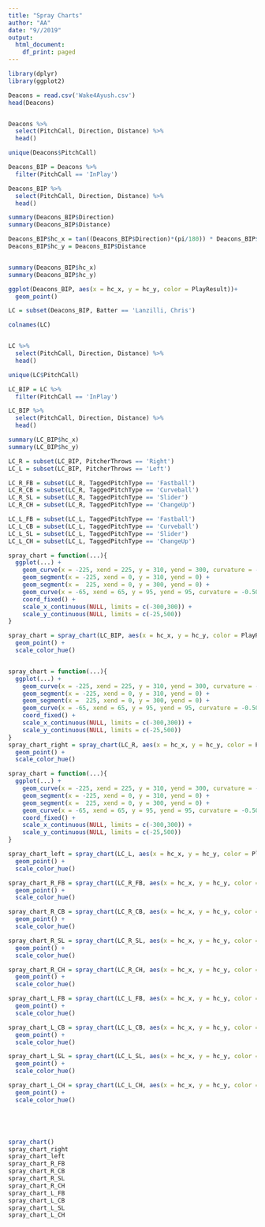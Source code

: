 ```yaml
---
title: "Spray Charts"
author: "AA"
date: "9//2019"
output:
  html_document:
    df_print: paged
---
```

```r
library(dplyr)
library(ggplot2)

```

```r
Deacons = read.csv('Wake4Ayush.csv')
head(Deacons)


Deacons %>%
  select(PitchCall, Direction, Distance) %>%
  head()

unique(Deacons$PitchCall)

Deacons_BIP = Deacons %>%
  filter(PitchCall == 'InPlay')

Deacons_BIP %>%
  select(PitchCall, Direction, Distance) %>%
  head()

summary(Deacons_BIP$Direction)
summary(Deacons_BIP$Distance)

Deacons_BIP$hc_x = tan((Deacons_BIP$Direction)*(pi/180)) * Deacons_BIP$Distance
Deacons_BIP$hc_y = Deacons_BIP$Distance


summary(Deacons_BIP$hc_x)
summary(Deacons_BIP$hc_y)

ggplot(Deacons_BIP, aes(x = hc_x, y = hc_y, color = PlayResult))+
  geom_point()


```

```r
LC = subset(Deacons_BIP, Batter == 'Lanzilli, Chris')

colnames(LC)


LC %>%
  select(PitchCall, Direction, Distance) %>%
  head()

unique(LC$PitchCall)

LC_BIP = LC %>%
  filter(PitchCall == 'InPlay')

LC_BIP %>%
  select(PitchCall, Direction, Distance) %>%
  head()

summary(LC_BIP$hc_x)
summary(LC_BIP$hc_y)
```

```r
LC_R = subset(LC_BIP, PitcherThrows == 'Right')
LC_L = subset(LC_BIP, PitcherThrows == 'Left')

LC_R_FB = subset(LC_R, TaggedPitchType == 'Fastball')
LC_R_CB = subset(LC_R, TaggedPitchType == 'Curveball')
LC_R_SL = subset(LC_R, TaggedPitchType == 'Slider')
LC_R_CH = subset(LC_R, TaggedPitchType == 'ChangeUp')

LC_L_FB = subset(LC_L, TaggedPitchType == 'Fastball')
LC_L_CB = subset(LC_L, TaggedPitchType == 'Curveball')
LC_L_SL = subset(LC_L, TaggedPitchType == 'Slider')
LC_L_CH = subset(LC_L, TaggedPitchType == 'ChangeUp')

spray_chart = function(...){
  ggplot(...) + 
    geom_curve(x = -225, xend = 225, y = 310, yend = 300, curvature = -0.45) + 
    geom_segment(x = -225, xend = 0, y = 310, yend = 0) +
    geom_segment(x =  225, xend = 0, y = 300, yend = 0) + 
    geom_curve(x = -65, xend = 65, y = 95, yend = 95, curvature = -0.50, linetype = "dotted") +
    coord_fixed() +
    scale_x_continuous(NULL, limits = c(-300,300)) + 
    scale_y_continuous(NULL, limits = c(-25,500))
}

spray_chart = spray_chart(LC_BIP, aes(x = hc_x, y = hc_y, color = PlayResult)) +
  geom_point() +
  scale_color_hue()


spray_chart = function(...){
  ggplot(...) + 
    geom_curve(x = -225, xend = 225, y = 310, yend = 300, curvature = -0.45) + 
    geom_segment(x = -225, xend = 0, y = 310, yend = 0) +
    geom_segment(x =  225, xend = 0, y = 300, yend = 0) + 
    geom_curve(x = -65, xend = 65, y = 95, yend = 95, curvature = -0.50, linetype = "dotted") +
    coord_fixed() +
    scale_x_continuous(NULL, limits = c(-300,300)) + 
    scale_y_continuous(NULL, limits = c(-25,500))
}
spray_chart_right = spray_chart(LC_R, aes(x = hc_x, y = hc_y, color = PlayResult)) +
  geom_point() +
  scale_color_hue()

spray_chart = function(...){
  ggplot(...) + 
    geom_curve(x = -225, xend = 225, y = 310, yend = 300, curvature = -0.45) + 
    geom_segment(x = -225, xend = 0, y = 310, yend = 0) +
    geom_segment(x =  225, xend = 0, y = 300, yend = 0) + 
    geom_curve(x = -65, xend = 65, y = 95, yend = 95, curvature = -0.50, linetype = "dotted") +
    coord_fixed() +
    scale_x_continuous(NULL, limits = c(-300,300)) + 
    scale_y_continuous(NULL, limits = c(-25,500))
}

spray_chart_left = spray_chart(LC_L, aes(x = hc_x, y = hc_y, color = PlayResult)) +
  geom_point() +
  scale_color_hue()

spray_chart_R_FB = spray_chart(LC_R_FB, aes(x = hc_x, y = hc_y, color = PlayResult)) +
  geom_point() +
  scale_color_hue()

spray_chart_R_CB = spray_chart(LC_R_CB, aes(x = hc_x, y = hc_y, color = PlayResult)) +
  geom_point() +
  scale_color_hue()

spray_chart_R_SL = spray_chart(LC_R_SL, aes(x = hc_x, y = hc_y, color = PlayResult)) +
  geom_point() +
  scale_color_hue()

spray_chart_R_CH = spray_chart(LC_R_CH, aes(x = hc_x, y = hc_y, color = PlayResult)) +
  geom_point() +
  scale_color_hue()

spray_chart_L_FB = spray_chart(LC_L_FB, aes(x = hc_x, y = hc_y, color = PlayResult)) +
  geom_point() +
  scale_color_hue()

spray_chart_L_CB = spray_chart(LC_L_CB, aes(x = hc_x, y = hc_y, color = PlayResult)) +
  geom_point() +
  scale_color_hue()

spray_chart_L_SL = spray_chart(LC_L_SL, aes(x = hc_x, y = hc_y, color = PlayResult)) +
  geom_point() +
  scale_color_hue()

spray_chart_L_CH = spray_chart(LC_L_CH, aes(x = hc_x, y = hc_y, color = PlayResult)) +
  geom_point() +
  scale_color_hue()





spray_chart()
spray_chart_right
spray_chart_left 
spray_chart_R_FB
spray_chart_R_CB
spray_chart_R_SL
spray_chart_R_CH
spray_chart_L_FB
spray_chart_L_CB
spray_chart_L_SL
spray_chart_L_CH

```

